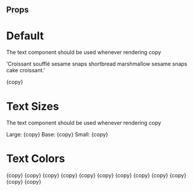 
<Meta title="Atoms/Typography/Text" component={Text} />

## Props

<Props of={Text} />

# Default

The text component should be used whenever rendering copy

  'Croissant soufflé sesame snaps shortbread marshmallow sesame snaps cake croissant.'

<Preview>
  <Story name="Default">
    <Text>{copy}</Text>
  </Story>
</Preview>

# Text Sizes

The text component should be used whenever rendering copy

<Preview>
  <Story name="Size">
    <Text className="text-lg">Large: {copy}</Text>
    <Text>Base: {copy}</Text>
    <Text className="text-sm">Small: {copy}</Text>
  </Story>
</Preview>

# Text Colors

<Preview>
  <Story name="Color">
    <Text className="text-ansi-blue dark:text-ansi-blue">{copy}</Text>
    <Text className="text-ansi-cyan dark:text-ansi-cyan">{copy}</Text>
    <Text className="text-ansi-green dark:ansi-ansi-text-green">{copy}</Text>
    <Text className="text-ansi-magenta dark:text-ansi-magenta">{copy}</Text>
    <Text className="text-ansi-red dark:text-ansi-red">{copy}</Text>
    <Text className="text-ansi-yellow dark:text-ansi-yellow">{copy}</Text>
    <Text className="text-bright-blue dark:text-bright-blue">{copy}</Text>
    <Text className="text-bright-cyan dark:text-bright-cyan">{copy}</Text>
    <Text className="text-bright-green dark:text-bright-green">{copy}</Text>
    <Text className="text-bright-magenta dark:text-bright-magenta">{copy}</Text>
    <Text className="text-bright-red dark:text-bright-red">{copy}</Text>
    <Text className="text-bright-yellow dark:text-bright-yellow">{copy}</Text>
  </Story>
</Preview>
